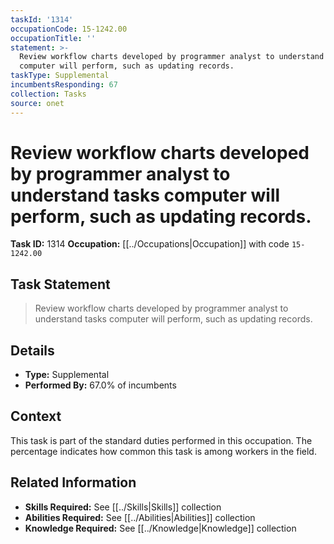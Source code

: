 ```yaml
---
taskId: '1314'
occupationCode: 15-1242.00
occupationTitle: ''
statement: >-
  Review workflow charts developed by programmer analyst to understand tasks
  computer will perform, such as updating records.
taskType: Supplemental
incumbentsResponding: 67
collection: Tasks
source: onet
---
```

# Review workflow charts developed by programmer analyst to understand tasks computer will perform, such as updating records.

**Task ID:** 1314
**Occupation:** [[../Occupations|Occupation]] with code `15-1242.00`

## Task Statement

> Review workflow charts developed by programmer analyst to understand tasks computer will perform, such as updating records.

## Details

- **Type:** Supplemental
- **Performed By:** 67.0% of incumbents

## Context

This task is part of the standard duties performed in this occupation. The percentage indicates how common this task is among workers in the field.

## Related Information

- **Skills Required:** See [[../Skills|Skills]] collection
- **Abilities Required:** See [[../Abilities|Abilities]] collection
- **Knowledge Required:** See [[../Knowledge|Knowledge]] collection
